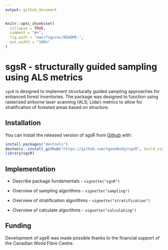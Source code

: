 ```yaml
---
output: github_document
---
```


<!-- README.md is generated from README.Rmd. Please edit that file -->

```r
knitr::opts_chunk$set(
  collapse = TRUE,
  comment = "#>",
  fig.path = "man/figures/README-",
  out.width = "100%"
)
```

# sgsR - structurally guided sampling using ALS metrics

<!-- badges: start -->
<!-- badges: end -->

`sgsR` is designed to implement structurally guided sampling approaches for enhanced forest inventories. The package was designed to function using rasterized airborne laser scanning (ALS; Lidar) metrics to allow for stratification of forested areas based on structure.

## Installation

You can install the released version of sgsR from [Github](https://github.com/tgoodbody/sgsR) with:

``` r
install.packages("devtools")
devtools::install_github("https://github.com/tgoodbody/sgsR", build_vignettes = TRUE)
library(sgsR)
```

## Implementation {.unnumbered}

* Describe package fundamentals - `vignette("sgsR")`

* Overview of sampling algorithms - `vignette("sampling")`

* Overview of stratification algorithms - `vignette("stratification")`

* Overview of calculate algorithms - `vignette("calculating")`

## Funding {.unnumbered}
Development of sgsR was made possible thanks to the financial support of the Canadian Wood Fibre Centre.

